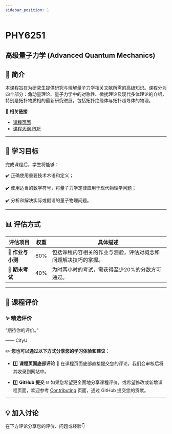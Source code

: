 ```yaml
---
sidebar_position: 1
---
```


# PHY6251
## 高级量子力学 (Advanced Quantum Mechanics)

## **📘 简介**
本课程旨在为研究生提供研究与理解量子力学相关文献所需的高级知识。课程分为四个部分：角动量理论、量子力学中的对称性、微扰理论及现代多体理论的介绍，特别是拓扑物质相的最新研究进展，包括拓扑绝缘体与拓扑超导体的物理。

🔗 **相关链接**
- [课程页面](https://www.cityu.edu.hk/catalogue/pg/202425/course/PHY6251.htm)
- [课程大纲 PDF](https://www.cityu.edu.hk/catalogue/pg/202425/course/PHY6251.pdf)

---

## **🎯 学习目标**

完成课程后，学生将能够：

✔️ 正确使用重要技术术语和定义；

✔️ 使用适当的数学符号，将量子力学定律应用于现代物理学问题；

✔️ 分析和解决实际或假设的量子物理问题。

---

## **📊 评估方式**

| **评估项目**            | **权重** | **具体描述**                                                                                       |
|------------------------|---------|---------------------------------------------------------------------------------------------------|
| **📂 作业与小测**        | 60%      | 包括课程内容相关的作业与测验，评估对概念和问题解决技巧的掌握。                                              |
| **📝 期末考试**         | 40%      | 为时两小时的考试，需获得至少20%的分数方可通过。                                                       |

---

## **💬 课程评价**

### ✨ **精选评价**
<div className={commentStyles.commentBox}>
    <p className={commentStyles.commentText}>
        “期待你的评价。”
    </p>
    <p className={commentStyles.commentAuthor}>—— CityU</p>
</div>

✏️ **您也可以通过以下方式分享您的学习体验和建议：**

- 1️⃣ **课程页面底部评论**
💬 在课程页面底部直接提交您的评论，我们会审核后将其收录到网站中。

- 2️⃣ **GitHub 提交**
🌐 如果您希望更全面地分享课程评价，或希望修改或新增课程页面，欢迎参考 [Contributing](https://penjc.github.io/cityU-navigator/contributing) 页面，通过 GitHub 提交您的贡献。

---

## **💡 加入讨论**

在下方评论分享您的评价、问题或经验👇
<Utterances />